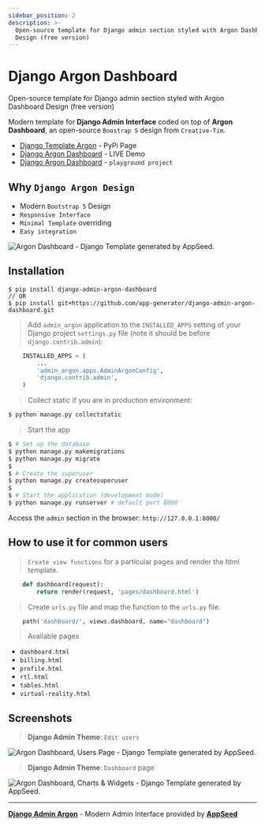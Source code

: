 ```yaml
---
sidebar_position: 2
description: >-
  Open-source template for Django admin section styled with Argon Dashboard
  Design (free version)
---
```


# Django Argon Dashboard

<SubHeading> Open-source template for Django admin section styled with Argon Dashboard Design (free version)</SubHeading>

Modern template for **Django Admin Interface** coded on top of **Argon Dashboard**, an open-source `Boostrap 5` design from `Creative-Tim`.

- [Django Template Argon](https://pypi.org/project/django-admin-argon-dashboard/) - PyPi Page
- [Django Argon Dashboard](https://django-argon-dashboard.appseed-srv1.com/) - LIVE Demo
- [Django Argon Dashboard](https://github.com/app-generator/django-argon-theme-playground) - `playground project`

## Why `Django Argon Design`

- Modern `Bootstrap 5` Design
- `Responsive Interface`
- `Minimal Template` overriding
- `Easy integration`

![Argon Dashboard - Django Template generated by AppSeed.](https://user-images.githubusercontent.com/51070104/183684596-4b29a886-f13d-4da5-98d3-12b5b90df47f.png)

## Installation

```
$ pip install django-admin-argon-dashboard
// OR
$ pip install git+https://github.com/app-generator/django-admin-argon-dashboard.git
```

> Add `admin_argon` application to the `INSTALLED_APPS` setting of your Django project `settings.py` file (note it should be before `django.contrib.admin`):

```python
    INSTALLED_APPS = (
        ...
        'admin_argon.apps.AdminArgonConfig',
        'django.contrib.admin',
    )
```

> Collect static if you are in production environment:

```bash
$ python manage.py collectstatic
```

> Start the app

```bash
$ # Set up the database
$ python manage.py makemigrations
$ python manage.py migrate
$
$ # Create the superuser
$ python manage.py createsuperuser
$
$ # Start the application (development mode)
$ python manage.py runserver # default port 8000
```

Access the `admin` section in the browser: `http://127.0.0.1:8000/`

## How to use it for common users

> `Create view functions` for a particular pages and render the html template.

```python
    def dashboard(request):
        return render(request, 'pages/dashboard.html')
```

> Create `urls.py` file and map the function to the `urls.py` file.

```python
    path('dashboard/', views.dashboard, name="dashboard")
```

> Available pages

- `dashboard.html`
- `billing.html`
- `profile.html`
- `rtl.html`
- `tables.html`
- `virtual-reality.html`

## Screenshots

> **Django Admin Theme**: `Edit users`

![Argon Dashboard, Users Page - Django Template generated by AppSeed.](https://user-images.githubusercontent.com/51070104/201162283-90fb0637-687e-4926-ab12-bf409491dac6.jpg)

> **Django Admin Theme**: `Dashboard` page

![Argon Dashboard, Charts & Widgets - Django Template generated by AppSeed.](https://user-images.githubusercontent.com/51070104/201162509-80df6786-e595-4fca-a570-45f6a4438c24.jpg)

---

[**Django Admin Argon**](https://github.com/app-generator/django-admin-argon-dashboard) - Modern Admin Interface provided by [**AppSeed**](https://appseed.us/)
